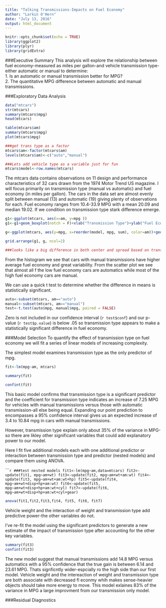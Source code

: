 ```yaml
---
title: "Talking Transmissions-Impacts on Fuel Economy"
author: "Larkin O'Hern"
date: "July 13, 2016"
output: html_document
---
```


```r
knitr::opts_chunk$set(echo = TRUE)
library(ggplot2)
library(plyr)
library(gridExtra)

```
###Executive Summary
This analysis will explore the relationship between fuel economy-measured as miles per gallon-and vehicle transmission type-either automatic or manual to determine:    
1. Is an automatic or manual transmission better for MPG?    
2. The quantitative MPG difference between automatic and manual transmissions.    

###Exploratory Data Analysis 
```r

data("mtcars")
str(mtcars)
summary(mtcars$mpg)
head(mtcars)

table(mtcars$am)
summary(mtcars$mpg)
plot(mtcars$mpg)

###get trans type as a factor 
mtcars$am<-factor(mtcars$am)
levels(mtcars$am)<-c("auto","manual")

###Lets add vehicle type as a variable just for fun
mtcars$model<-row.names(mtcars)
```
The mtcars data contains observations on 11 design and performance characteristics of 32 cars drawn from the 1974 Motor Trend US magazine.  I will focus primarily on transmission type (manual vs automatic) and fuel economy (in miles per gallon).  The cars in the data set are almost evenly split between manual (13) and automatic (19) giving plenty of observations for each. Fuel economy ranges from 10.4-33.9 MPG with a mean 20.09 and median 19.02.  If we condition on transmission type stark difference emerge.  

```r

g1<-ggplot(mtcars, aes(x=am, y=mpg ))
g1<-g1+geom_boxplot(notch = F)+xlab("Transmission Type")+ylab("Fuel Economy (Miles Per Gallon)")+ggtitle("MPG by Transmision Type")+stat_summary(fun.y = "mean",shape=23, size=2, fill="white")

g<-ggplot(mtcars, aes(y=mpg, x=reorder(model, mpg, sum), color=am))+geom_point()+xlab("Index")+theme(axis.text.x=element_text(angle=70, hjust=1, vjust=1))+xlab("Model")+ylab("Fuel Economy (Miles Per Gallon)")+ggtitle("MPG by Transmision Type")+labs(color="Transmission")

grid.arrange(g1, g, ncol=2)

###looks like a big difference in both center and spread based on transmission type.  Manual transmissions have higher average mpg and greater variability
```
From the histogram we see that cars with manual transmissions have higher average fuel economy and great variability. From the scatter plot we see that almost all f the low fuel economy cars are automatics while most of the high fuel economy cars are manual.

We can use a quick t test to determine whether the difference in means is statistically significant.
```r
auto<-subset(mtcars, am=="auto")
manual<-subset(mtcars, am=="manual")
test<-t.test(auto$mpg, manual$mpg, paired = FALSE)
```

Zero is not included in our confidence interval (`r test$conf`) and our p-value (`r test$p.value`) is below .05 so transmission type appears to make a statistically significant difference in fuel economy. 


###Model Selection
To quantify the effect of transmission type on fuel economy we will fit a series of linear models of increasing complexity.

The simplest model examines transmission type as the only predictor of mpg.

```r
fit<-lm(mpg~am, mtcars)

summary(fit)

confint(fit)
```
This basic model confirms that transmission type is a significant predictor and the coefficient for transmission type indicates an increase of 7.25 MPG for vehicles with manual transmissions versus those with automatic transmission-all else being equal. Expanding our point prediction to encompasses a 95% confidence interval gives us an expected increase of 3.4 to 10.84 mpg in cars with manual transmissions.  

However, transmission type explain only about 35% of the variance in MPG-so there are likley other significant variables that could add explanatory power to our model. 

Here I fit five additional models each with one additional predictor or interaction between transmission type and predictor (nested models) and compare them using ANOVA.  

``````r
###test nested models
fit1<-lm(mpg~am,data=mtcars)
fit2<-update(fit1, mpg~am+wt)
fit3<-update(fit2, mpg~am+wt+am:wt)
fit4<-update(fit3, mpg~am+wt+am:wt+hp)
fit5<-update(fit4, mpg~am+wt+disp+hp+am:wt)
fit6<-update(fit5, mpg~am+wt+disp+hp+am:wt+cyl)
fit7<-update(fit6, mpg~am+wt+disp+hp+am:wt+cyl+gear)
```
```r

anova(fit1,fit2,fit3,fit4, fit5, fit6, fit7)
```
Vehicle weight and the interaction of weight and transmission type add predictive power-the other variables do not.

I've re-fit the model using the significant predictors to generate a new estimate of the impact of transmission type after accounting for the other key variables.

```r

summary(fit3)
confint(fit3)
```

The new model suggest that manual transmissions add 14.8 MPG versus automatics with a 95% confidence that the true gain is between 6.14 and 23.61 MPG.  Thats signficntly wider-espcially ro the high side than our first model.  Vehicle weight and the intereaction of weight and transmission type are both associate with decreased fl econmy whih makes sense-heavier objects should take more energy to move.  This model exlaines 83% of the variance in MPG a large improvment from our transmission only model.


###Residual Diagnostics 



        



